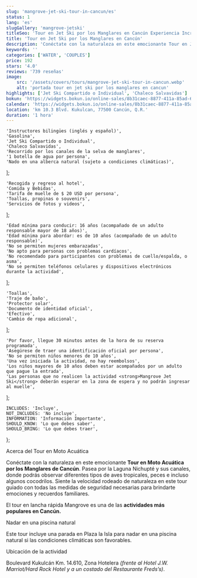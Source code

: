 ```yaml
---
slug: 'mangrove-jet-ski-tour-in-cancun/es'
status: 1
lang: 'es'
slugGallery: 'mangrove-jetski'
titleSeo: 'Tour en Jet Ski por los Manglares en Cancún Experiencia Increíble'
title: 'Tour en Jet Ski por los Manglares en Cancún'
description: 'Conéctate con la naturaleza en este emocionante Tour en Jet Ski por los Manglares en Cancún. Recorre la Laguna Nichupté y sus canales'
keywords: ''
categories: ['WATER', 'COUPLES']
price: 192
stars: '4.0'
reviews: '739 reseñas'
image:
    src: '/assets/covers/tours/mangrove-jet-ski-tour-in-cancun.webp'
    alt: 'portada tour en jet ski por los manglares en cancun'
highlights: ['Jet Ski Compartido o Individual', 'Chaleco Salvavidas']
bokun: 'https://widgets.bokun.io/online-sales/8b31caec-8877-411a-85ad-682828170619/experience/827009?partialView=1'
calendar: 'https://widgets.bokun.io/online-sales/8b31caec-8877-411a-85ad-682828170619/experience-calendar/827009'
location: 'km 10.3 Blvd. Kukulcan, 77500 Cancún, Q.R.'
duration: '1 hora'
---
```



    'Instructores bilingües (inglés y español)',
    'Gasolina',
    'Jet Ski Compartido o Individual',
    'Chaleco Salvavidas',
    'Recorrido por los canales de la selva de manglares',
    '1 botella de agua por persona',
    'Nado en una alberca natural (sujeto a condiciones climáticas)',
];

    'Recogida y regreso al hotel',
    'Comida y Bebidas',
    'Tarifa de muelle de $ 20 USD por persona',
    'Toallas, propinas o souvenirs',
    'Servicios de fotos y videos',
];

    'Edad mínima para conducir: 16 años (acompañado de un adulto responsable mayor de 18 años)',
    'Edad mínima para abordar: es de 10 años (acompañado de un adulto responsable)',
    'No se permiten mujeres embarazadas',
    'No apto para personas con problemas cardíacos',
    'No recomendado para participantes con problemas de cuello/espalda, o asma',
    'No se permiten teléfonos celulares y dispositivos electrónicos durante la actividad',
];

    'Toallas',
    'Traje de baño',
    'Protector solar',
    'Documento de identidad oficial',
    'Efectivo',
    'Cambio de ropa adicional',
];

    'Por favor, llegue 30 minutos antes de la hora de su reserva programada',
    'Asegúrese de traer una identificación oficial por persona',
    'No se permiten niños menores de 10 años',
    'Una vez iniciada la actividad, no hay reembolsos',
    'Los niños mayores de 10 años deben estar acompañados por un adulto que pague la entrada',
    'Las personas que no realicen la actividad <strong>Mangrove Jet Ski</strong> deberán esperar en la zona de espera y no podrán ingresar al muelle',
];

    INCLUDES: 'Incluye',
    NOT_INCLUDES: 'No incluye',
    INFORMATION: 'Información Importante',
    SHOULD_KNOW: 'Lo que debes saber',
    SHOULD_BRING: 'Lo que debes traer',
};

<Inclusions includes={includes} notIncludes={notIncludes} i18n={i18n} />

<AdditionalInfo information={information} i18n={i18n} />

<TagH2>Acerca del Tour en Moto Acuática</TagH2>

<TagP>Conéctate con la naturaleza en este emocionante <strong>Tour en Moto Acuática por los Manglares de Cancún</strong>. Pasea por la Laguna Nichupté y sus canales, donde podrás observar diferentes tipos de aves tropicales, peces e incluso algunos cocodrilos. Siente la velocidad rodeado de naturaleza en este tour guiado con todas las medidas de seguridad necesarias para brindarte emociones y recuerdos familiares.</TagP>

<TagP>El tour en lancha rápida Mangrove es una de las <strong>actividades más populares en Cancún.</strong></TagP>

<TagH3>Nadar en una piscina natural</TagH3>

<TagP>Este tour incluye una parada en Plaza la Isla para nadar en una piscina natural si las condiciones climáticas son favorables.</TagP>

<TagH3>Ubicación de la actividad</TagH3>

<TagP>Boulevard Kukulcán Km. 14.610, Zona Hotelera <em>(frente al Hotel J.W. Marriot/Hard Rock Hotel y a un costado del Restaurante Freds’s)</em>.</TagP>

<WhatYouShould shouldKnow={shouldKnow} shouldBring={shouldBring} i18n={i18n} />